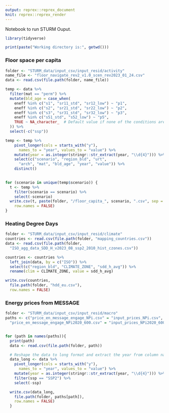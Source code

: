 ```yaml
---
output: reprex::reprex_document
knit: reprex::reprex_render
---
```


Notebook to run STURM Ouput.

```r
library(tidyverse)

print(paste("Working directory is:", getwd()))

```

### Floor space per capita
```r
folder <- "STURM_data/input_csv/input_resid/activity"
name_file <- "floor_navigate_rev2_v1.0_scen_rev2023_01_24.csv"
data <- read.csv(file.path(folder, name_file))

temp <- data %>%
  filter(mat == "perm") %>%
  mutate(bld_age = case_when(
    eneff %in% c("s1", "sr11_std", "sr12_low") ~ "p1",
    eneff %in% c("s2", "sr21_std", "sr22_low") ~ "p2",
    eneff %in% c("s3", "sr31_std", "sr32_low") ~ "p3",
    eneff %in% c("s51_std", "s52_low") ~ "p5",
    TRUE ~ NA_character_  # Default value if none of the conditions are met
  )) %>%
  select(-c("ssp"))

temp <- temp %>%
    pivot_longer(cols = starts_with("y"),
      names_to = "year", values_to = "value") %>%
    mutate(year = as.integer(stringr::str_extract(year, "\\d{4}"))) %>%
    select(c("scenario", "region_bld", "urt",
      "arch", "mat", "bld_age", "year", "value")) %>%
    distinct()
    

for (scenario in unique(temp$scenario)) {
  t <- temp %>%
    filter(scenario == scenario) %>%
    select(-scenario)
  write.csv(t, paste(folder, "/floor_capita_", scenario, ".csv", sep = ""),
    row.names = FALSE)
}

```

### Heating Degree Days
```r
folder <- "STURM_data/input_csv/input_resid/climate"
countries <- read.csv(file.path(folder, "mapping_countries.csv"))
data <- read.csv(file.path(folder,
  "ISO_agg_data_SDD_H_v2023_08_ssp2_2010_hist_czones.csv"))

countries <- countries %>%
  left_join(data, by = c("ISO")) %>%
  select(c("region_bld", "CLIMATE_ZONE", "sdd_h_avg")) %>%
  rename(clim = CLIMATE_ZONE, value = sdd_h_avg)

write.csv(countries,
  file.path(folder, "hdd_eu.csv"),
  row.names = FALSE)

```
### Energy prices from MESSAGE
```r

folder <- "STURM_data/input_csv/input_resid/macro"
paths <- c("price_en_message_engage_NPi.csv" = "input_prices_NPi.csv",
  "price_en_message_engage_NPi2020_600.csv" = "input_prices_NPi2020_600.csv")


for (path in names(paths)){
  print(path)
  data <- read.csv(file.path(folder, path))

  # Reshape the data to long format and extract the year from column names
  data_long <- data %>%
    pivot_longer(cols = starts_with("y"),
      names_to = "year", values_to = "value") %>%
    mutate(year = as.integer(stringr::str_extract(year, "\\d{4}"))) %>%
    filter(ssp == "SSP2") %>%
    select(-ssp)

  write.csv(data_long,
    file.path(folder, paths[path]),
    row.names = FALSE)
  }

```
